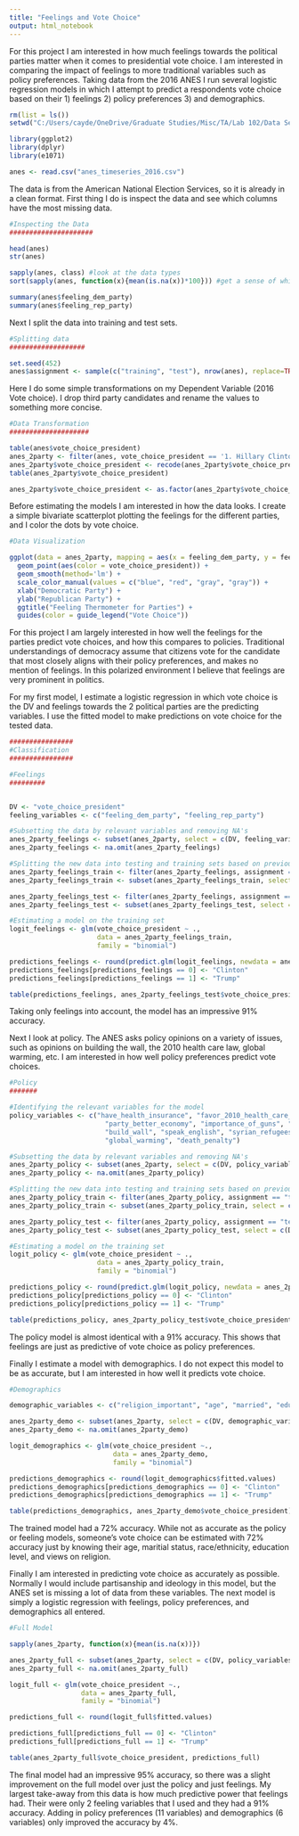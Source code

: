 ```yaml
---
title: "Feelings and Vote Choice"
output: html_notebook
---
```


For this project I am interested in how much feelings towards the political 
parties matter when it comes to presidential vote choice. I am interested in 
comparing the impact of feelings to more traditional variables such as policy
preferences. Taking data from the 2016 ANES I run several logistic regression 
models in which I attempt to predict a respondents vote choice based on their
1) feelings 2) policy preferences 3) and demographics. 

```r
rm(list = ls())
setwd("C:/Users/cayde/OneDrive/Graduate Studies/Misc/TA/Lab 102/Data Sets")

library(ggplot2)
library(dplyr)
library(e1071)

anes <- read.csv("anes_timeseries_2016.csv") 

```

The data is from the American National Election Services, so it is already in a 
clean format. First thing I do is inspect the data and see which columns have 
the most missing data.

```r
#Inspecting the Data
#####################

head(anes)
str(anes)

sapply(anes, class) #look at the data types
sort(sapply(anes, function(x){mean(is.na(x))*100})) #get a sense of which columns are missing data

summary(anes$feeling_dem_party)
summary(anes$feeling_rep_party)

```

Next I split the data into training and test sets. 

```r

#Splitting data
###################

set.seed(452)
anes$assignment <- sample(c("training", "test"), nrow(anes), replace=TRUE, prob = c(0.7, 0.3))
```

Here I do some simple transformations on my Dependent Variable (2016 Vote choice).
I drop third party candidates and rename the values to something more concise.

```r
#Data Transformation
####################

table(anes$vote_choice_president)
anes_2party <- filter(anes, vote_choice_president == '1. Hillary Clinton' | vote_choice_president == '2. Donald Trump')
anes_2party$vote_choice_president <- recode(anes_2party$vote_choice_president, "1. Hillary Clinton" = "Clinton", "2. Donald Trump" = "Trump")
table(anes_2party$vote_choice_president)

anes_2party$vote_choice_president <- as.factor(anes_2party$vote_choice_president)

```

Before estimating the models I am interested in how the data looks. I create a 
simple bivariate scatterplot plotting the feelings for the different parties, and
I color the dots by vote choice. 

```r

#Data Visualization 

ggplot(data = anes_2party, mapping = aes(x = feeling_dem_party, y = feeling_rep_party)) +
  geom_point(aes(color = vote_choice_president)) +
  geom_smooth(method='lm') +
  scale_color_manual(values = c("blue", "red", "gray", "gray")) +
  xlab("Democratic Party") +
  ylab("Republican Party") + 
  ggtitle("Feeling Thermometer for Parties") + 
  guides(color = guide_legend("Vote Choice")) 
```

For this project I am largely interested in how well the feelings for the parties
predict vote choices, and how this compares to policies. Traditional understandings
of democracy assume that citizens vote for the candidate that most closely 
aligns with their policy preferences, and makes no mention of feelings. In this
polarized environment I believe that feelings are very prominent in politics.

For my first model, I estimate a logistic regression in which vote choice is the 
DV and feelings towards the 2 political parties are the predicting variables. I 
use the fitted model to make predictions on vote choice for the tested data. 

```r
################
#Classification 
################

#Feelings
#########


DV <- "vote_choice_president"
feeling_variables <- c("feeling_dem_party", "feeling_rep_party")

#Subsetting the data by relevant variables and removing NA's
anes_2party_feelings <- subset(anes_2party, select = c(DV, feeling_variables, "assignment"))
anes_2party_feelings <- na.omit(anes_2party_feelings)

#Splitting the new data into testing and training sets based on previous assignment  
anes_2party_feelings_train <- filter(anes_2party_feelings, assignment == "training")
anes_2party_feelings_train <- subset(anes_2party_feelings_train, select = c(DV, feeling_variables))

anes_2party_feelings_test <- filter(anes_2party_feelings, assignment == "test")
anes_2party_feelings_test <- subset(anes_2party_feelings_test, select = c(DV, feeling_variables))

#Estimating a model on the training set  
logit_feelings <- glm(vote_choice_president ~ ., 
                      data = anes_2party_feelings_train,
                      family = "binomial")

predictions_feelings <- round(predict.glm(logit_feelings, newdata = anes_2party_feelings_test, type = "response"))
predictions_feelings[predictions_feelings == 0] <- "Clinton"
predictions_feelings[predictions_feelings == 1] <- "Trump"

table(predictions_feelings, anes_2party_feelings_test$vote_choice_president)

```

Taking only feelings into account, the model has an impressive 91% accuracy. 

Next I look at policy. The ANES asks policy opinions on a variety of issues, 
such as opinions on building the wall, the 2010 health care law, global warming,
etc. I am interested in how well policy preferences predict vote choices. 

```r

#Policy 
#######

#Identifying the relevant variables for the model
policy_variables <- c("have_health_insurance", "favor_2010_health_care_law", 
                        "party_better_economy", "importance_of_guns", "policy_immigrants", 
                        "build_wall", "speak_english", "syrian_refugees", "gov_waste_.tax_money", 
                        "global_warming", "death_penalty")

#Subsetting the data by relevant variables and removing NA's
anes_2party_policy <- subset(anes_2party, select = c(DV, policy_variables, "assignment"))
anes_2party_policy <- na.omit(anes_2party_policy)

#Splitting the new data into testing and training sets based on previous assignment  
anes_2party_policy_train <- filter(anes_2party_policy, assignment == "training")
anes_2party_policy_train <- subset(anes_2party_policy_train, select = c(DV, policy_variables))

anes_2party_policy_test <- filter(anes_2party_policy, assignment == "test")
anes_2party_policy_test <- subset(anes_2party_policy_test, select = c(DV, policy_variables))

#Estimating a model on the training set  
logit_policy <- glm(vote_choice_president ~ ., 
                      data = anes_2party_policy_train,
                      family = "binomial")

predictions_policy <- round(predict.glm(logit_policy, newdata = anes_2party_policy_test, type = "response"))
predictions_policy[predictions_policy == 0] <- "Clinton"
predictions_policy[predictions_policy == 1] <- "Trump"

table(predictions_policy, anes_2party_policy_test$vote_choice_president)

```

The policy model is almost identical with a 91% accuracy. This shows that 
feelings are just as predictive of vote choice as policy preferences.

Finally I estimate a model with demographics. I do not expect this model to be 
as accurate, but I am interested in how well it predicts vote choice. 

```r

#Demographics

demographic_variables <- c("religion_important", "age", "married", "education", "hispanic", "white")

anes_2party_demo <- subset(anes_2party, select = c(DV, demographic_variables))
anes_2party_demo <- na.omit(anes_2party_demo)

logit_demographics <- glm(vote_choice_president ~.,
                          data = anes_2party_demo,
                          family = "binomial")

predictions_demographics <- round(logit_demographics$fitted.values)
predictions_demographics[predictions_demographics == 0] <- "Clinton"
predictions_demographics[predictions_demographics == 1] <- "Trump"

table(predictions_demographics, anes_2party_demo$vote_choice_president)

```

The trained model had a 72% accuracy. While not as accurate as the policy or 
feeling models, someone's vote choice can be estimated with 72% accuracy just
by knowing their age, maritial status, race/ethnicity, education level, and 
views on religion. 

Finally I am interested in predicting vote choice as accurately as possible. 
Normally I would include partisanship and ideology in this model, but the ANES
set is missing a lot of data from these variables. The next model is simply a 
logistic regression with feelings, policy preferences, and demographics all 
entered. 

```r
#Full Model

sapply(anes_2party, function(x){mean(is.na(x))})

anes_2party_full <- subset(anes_2party, select = c(DV, policy_variables, feeling_variables, demographic_variables))
anes_2party_full <- na.omit(anes_2party_full)

logit_full <- glm(vote_choice_president ~.,
                  data = anes_2party_full,
                  family = "binomial")

predictions_full <- round(logit_full$fitted.values)

predictions_full[predictions_full == 0] <- "Clinton"
predictions_full[predictions_full == 1] <- "Trump"

table(anes_2party_full$vote_choice_president, predictions_full)
```

The final model had an impressive 95% accuracy, so there was a slight improvement
on the full model over just the policy and just feelings. My largest take-away
from this data is how much predictive power that feelings had. Their were only 
2 feeling variables that I used and they had a 91% accuracy. Adding in policy 
preferences (11 variables) and demographics (6 variables) only improved the 
accuracy by 4%. 
